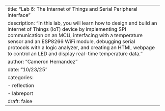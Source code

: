 ---
title: "Lab 6: The Internet of Things and Serial Peripheral Interface"
description: "In this lab, you will learn how to design and build an Internet of Things (IoT) device by implementing SPI communication on an MCU, interfacing with a temperature sensor and an ESP8266 WiFi module, debugging serial protocols with a logic analyzer, and creating an HTML webpage to control an LED and display real-time temperature data."
author: "Cameron Hernandez"
date: "10/23/25"
categories:
  - reflection
  - labreport
draft: false
---